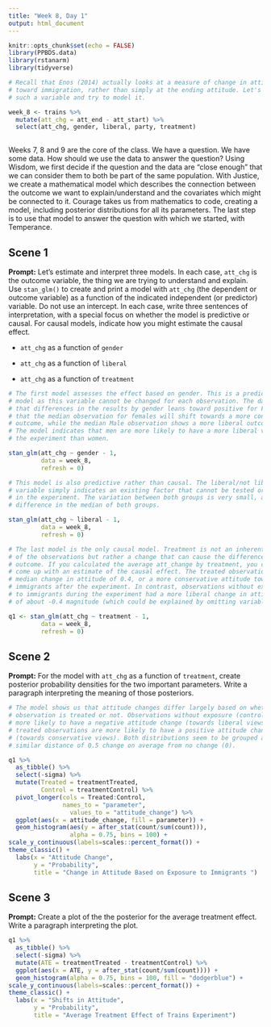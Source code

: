 ```yaml
---
title: "Week 8, Day 1"
output: html_document
---
```


```r
knitr::opts_chunk$set(echo = FALSE)
library(PPBDS.data)
library(rstanarm)
library(tidyverse)

# Recall that Enos (2014) actually looks at a measure of change in attitude
# toward immigration, rather than simply at the ending attitude. Let's create
# such a variable and try to model it.

week_8 <- trains %>% 
  mutate(att_chg = att_end - att_start) %>% 
  select(att_chg, gender, liberal, party, treatment)
  
```

Weeks 7, 8 and 9 are the core of the class. We have a question. We have some data. How should we use the data to answer the question? Using Wisdom, we first decide if the question and the data are "close enough" that we can consider them to both be part of the same population. With Justice, we create a mathematical model which describes the connection between the outcome we want to explain/understand and the covariates which might be connected to it. Courage takes us from mathematics to code, creating a model, including posterior distributions for all its parameters. The last step is to use that model to answer the question with which we started, with Temperance.




## Scene 1

**Prompt:** Let's estimate and interpret three models. In each case, `att_chg` is the outcome variable, the thing we are trying to understand and explain. Use `stan_glm()` to create and print a model with `att_chg` (the dependent or outcome variable) as a function of the indicated independent (or predictor) variable. Do not use an intercept. In each case, write three sentences of interpretation, with a special focus on whether the model is predictive or causal. For causal models, indicate how you might estimate the causal effect.

* `att_chg` as a function of `gender`


* `att_chg` as a function of `liberal`


* `att_chg` as a function of `treatment`

```r

# The first model assesses the effect based on gender. This is a predictive
# model as this variable cannot be changed for each observation. The data shows
# that differences in the results by gender leans toward positive for Female, or
# that the median observation for females will shift towards a more conservative
# outcome, while the median Male observation shows a more liberal outcome.
# The model indicates that men are more likely to have a more liberal view after
# the experiment than women.

stan_glm(att_chg ~ gender - 1,
         data = week_8,
         refresh = 0)

# This model is also predictive rather than causal. The liberal/not liberal 
# variable simply indicates an existing factor that cannot be tested or changed
# in the experiment. The variation between both groups is very small, at 0.1
# difference in the median of both groups.

stan_glm(att_chg ~ liberal - 1,
         data = week_8,
         refresh = 0)

# The last model is the only causal model. Treatment is not an inherent trait 
# of the observations but rather a change that can cause the difference in 
# outcome. If you calculated the average att_change by treatment, you could
# come up with an estimate of the causal effect. The treated observations had a
# median change in attitude of 0.4, or a more conservative attitude towards 
# immigrants after the experiment. In contrast, observations without exposure
# to immigrants during the experiment had a more liberal change in attitude
# of about -0.4 magnitude (which could be explained by omitting variables, etc).

q1 <- stan_glm(att_chg ~ treatment - 1,
         data = week_8,
         refresh = 0)
```


## Scene 2

**Prompt:** For the model with `att_chg` as a function of `treatment`, create posterior probability densities for the two important parameters. Write a paragraph interpreting the meaning of those posteriors. 

```r

# The model shows us that attitude changes differ largely based on whether the
# observation is treated or not. Observations without exposure (control) are
# more likely to have a negative attitude change (towards liberal views), while
# treated observations are more likely to have a positive attitude change
# (towards conservative views). Both distributions seem to be grouped at a 
# similar distance of 0.5 change on average from no change (0).

q1 %>%
  as_tibble() %>%
  select(-sigma) %>%
  mutate(Treated = treatmentTreated, 
         Control = treatmentControl) %>%
  pivot_longer(cols = Treated:Control,
               names_to = "parameter",
                 values_to = "attitude_change") %>%
  ggplot(aes(x = attitude_change, fill = parameter)) +
  geom_histogram(aes(y = after_stat(count/sum(count))),              
                 alpha = 0.75, bins = 100) +
scale_y_continuous(labels=scales::percent_format()) +
theme_classic() +
  labs(x = "Attitude Change",
       y = "Probability",
       title = "Change in Attitude Based on Exposure to Immigrants ")

```



## Scene 3

**Prompt:** Create a plot of the the posterior for the average treatment effect. Write a paragraph interpreting the plot.

```r

q1 %>%
  as_tibble() %>%
  select(-sigma) %>%
  mutate(ATE = treatmentTreated - treatmentControl) %>%
  ggplot(aes(x = ATE, y = after_stat(count/sum(count)))) +
  geom_histogram(alpha = 0.75, bins = 100, fill = "dodgerblue") +
scale_y_continuous(labels=scales::percent_format()) +
theme_classic() +
  labs(x = "Shifts in Attitude",
       y = "Probability",
       title = "Average Treatment Effect of Trains Experiment")

```


